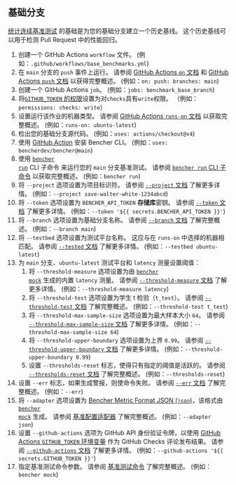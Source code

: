 
## 基础分支

[统计连续基准测试][statistical continuous benchmarking] 的基础是为您的基础分支建立一个历史基线。
这个历史基线可以用于检测 Pull Request 中的性能回归。

<BaseBranchCode />

1. 创建一个 GitHub Actions `workflow` 文件。
   (例如：`.github/workflows/base_benchmarks.yml`)
2. 在 `main` 分支的 `push` 事件上运行。
   请参阅 [GitHub Actions `on` 文档][github actions on] 和 [GitHub Actions `push` 文档][github actions push] 以获得完整概述。
   (例如：`on: push: branches: main`)
3. 创建一个 GitHub Actions `job`。
   (例如：`jobs: benchmark_base_branch`)
4. 将[`GITHUB_TOKEN` 的权限][github token permissions]设置为对`checks`具有`write`权限。
   （例如：`permissions: checks: write`）
5. 设置运行该作业的机器类型。
   请参阅 [GitHub Actions `runs-on` 文档][github actions runs-on] 以获取完整概述。
   (例如：`runs-on: ubuntu-latest`)
6. 检出您的基础分支源代码。
   (例如：`uses: actions/checkout@v4`)
7. 使用 [GitHub Action][bencher cli github action] 安装 Bencher CLI。
   (例如：`uses: bencherdev/bencher@main`)
8. 使用 <code><a href="/zh/docs/explanation/bencher-run/">bencher run</a></code> CLI 子命令
   来运行您的 `main` 分支基准测试。
   请参阅 [ `bencher run` CLI 子命令][bencher run] 以获取完整概述。
   (例如：`bencher run`)
9. 将 `--project` 选项设置为项目标识符。
   请参阅 [ `--project` 文档][project option] 了解更多详情。
   (例如：`--project save-walter-white-1234abcd`)
10. 将 `--token` 选项设置为 `BENCHER_API_TOKEN` **存储库**密钥。
   请参阅 [ `--token` 文档][token option] 了解更多详情。
   (例如：`--token '${{ secrets.BENCHER_API_TOKEN }}'`)
11. 将 `--branch` 选项设置为基础分支名称。
   请参阅 [ `--branch` 文档][branch option] 了解完整概述。
   (例如：`--branch main`)
12. 将 `--testbed` 选项设置为测试平台名称。
    这应与在 `runs-on` 中选择的机器相匹配。
    请参阅 [ `--tested` 文档][testbed option] 了解更多详情。
    (例如：`--testbed ubuntu-latest`)
13. 为 `main` 分支、`ubuntu-latest` 测试平台和 `latency` 测量设置阈值：
    1. 将 `--threshold-measure` 选项设置为由 <code><a href="/zh/docs/reference/bencher-metric-format/#bencher-mock">bencher mock</a></code> 生成的内置 `latency` 测量。
    请参阅 [ `--threshold-measure` 文档][threshold measure option] 了解更多详情。
    (例如：`--threshold-measure latency`)
    2. 将 `--threshold-test` 选项设置为学生 t 检验（`t_test`）。
    请参阅 [ `--threshold-test` 文档][threshold test option] 了解完整概述。
    (例如：`--threshold-test t_test`)
    3. 将 `--threshold-max-sample-size` 选项设置为最大样本大小 `64`。
    请参阅 [ `--threshold-max-sample-size` 文档][threshold max sample size] 了解更多详情。
    (例如：`--threshold-max-sample-size 64`)
    4. 将 `--threshold-upper-boundary` 选项设置为上界 `0.99`。
    请参阅 [ `--threshold-upper-boundary` 文档][threshold upper boundary] 了解更多详情。
    (例如：`--threshold-upper-boundary 0.99`)
    5. 设置 `--thresholds-reset` 标志，使得只有指定的阈值是活跃的。
    请参阅 [ `--thresholds-reset` 文档][thresholds reset] 了解完整概述。
    (例如：`--thresholds-reset`)
14. 设置 `--err` 标志，如果生成警报，则使命令失败。
   请参阅 [ `--err` 文档][alert err] 了解完整概述。
   (例如：`--err`)
15. 将 `--adapter` 选项设置为 [Bencher Metric Format JSON (`json`)][bmf]，该格式由 <code><a href="/zh/docs/reference/bencher-metric-format/#bencher-mock">bencher mock</a></code> 生成。
   请参阅 [基准配置适配器][adapter json] 了解完整概述。
   (例如：`--adapter json`)
16. 设置 `--github-actions` 选项为 GitHub API 身份验证令牌，以使用 [GitHub Actions `GITHUB_TOKEN` 环境变量][github token] 作为 GitHub Checks 评论发布结果。
    请参阅 [ `--github-actions` 文档][github actions option] 了解更多详情。
    (例如：`--github-actions '${{ secrets.GITHUB_TOKEN }}'`)
17. 指定基准测试命令参数。
   请参阅 [基准测试命令][command argument] 了解完整概述。
   (例如：`bencher mock`)

[github actions on]: https://docs.github.com/zh/actions/using-workflows/workflow-syntax-for-github-actions#on
[github actions push]: https://docs.github.com/zh/webhooks/webhook-events-and-payloads#push
[github token permissions]: https://docs.github.com/zh/actions/using-jobs/assigning-permissions-to-jobs#setting-the-github_token-permissions-for-a-specific-job
[github actions runs-on]: https://docs.github.com/zh/actions/using-workflows/workflow-syntax-for-github-actions#jobsjob_idruns-on
[bencher cli github action]: https://github.com/marketplace/actions/bencher-cli
[github token]: https://docs.github.com/zh/actions/security-guides/automatic-token-authentication

[statistical continuous benchmarking]: /zh/docs/how-to/track-benchmarks/#statistical-continuous-benchmarking
[bencher run]: /zh/docs/explanation/bencher-run/
[project option]: /zh/docs/explanation/bencher-run/#--project-project
[token option]: /zh/docs/explanation/bencher-run/#--token-token
[branch option]: /zh/docs/explanation/branch-selection/#--branch-branch
[testbed option]: /zh/docs/explanation/bencher-run/#--testbed-testbed
[threshold measure option]: /zh/docs/explanation/thresholds/#--threshold-measure-measure
[threshold test option]: /zh/docs/explanation/thresholds/#--threshold-test-test
[threshold max sample size]: /zh/docs/explanation/thresholds/#--threshold-max-sample-size-size
[threshold upper boundary]: /zh/docs/explanation/thresholds/#--threshold-upper-boundary-boundary
[thresholds reset]: /zh/docs/explanation/thresholds/#--thresholds-reset
[alert err]: /zh/docs/explanation/thresholds/#--err
[bmf]: /zh/docs/reference/bencher-metric-format/
[adapter json]: /zh/docs/explanation/adapters/#-json
[github actions option]: /zh/docs/explanation/bencher-run/#--github-actions-github_token
[command argument]: /zh/docs/explanation/bencher-run/#benchmark-command